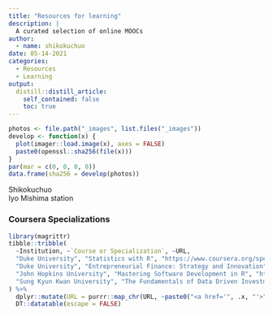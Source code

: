 ```yaml
---
title: "Resources for learning"
description: |
  A curated selection of online MOOCs
author:
  - name: shikokuchuo
date: 05-14-2021
categories:
  - Resources
  - Learning
output:
  distill::distill_article:
    self_contained: false
    toc: true
---
```


```r

photos <- file.path("_images", list.files("_images"))
develop <- function(x) {
  plot(imager::load.image(x), axes = FALSE)
  paste0(openssl::sha256(file(x)))
}
par(mar = c(0, 0, 0, 0))
data.frame(sha256 = develop(photos))

```
<aside> Shikokuchuo <br />
Iyo Mishima station</aside>

### Coursera Specializations

```r

library(magrittr)
tibble::tribble(
  ~Institution, ~`Course or Specialization`, ~URL,
  "Duke University", "Statistics with R", "https://www.coursera.org/specializations/statistics",
  "Duke University", "Entrepreneurial Finance: Strategy and Innovation", "https://www.coursera.org/specializations/entrepreneurial-finance",
  "John Hopkins University", "Mastering Software Development in R", "https://www.coursera.org/specializations/r",
  "Sung Kyun Kwan University", "The Fundamentals of Data Driven Investment" ,"https://www.coursera.org/learn/the-fundamental-of-data-driven-investment"
) %>%
  dplyr::mutate(URL = purrr::map_chr(URL, ~paste0("<a href='", .x, "'>", .x, "</a>"))) %>%
  DT::datatable(escape = FALSE)

```



